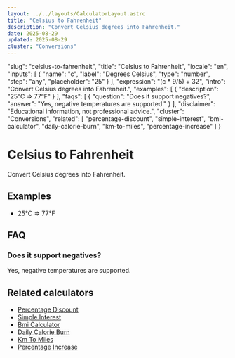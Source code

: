 ```yaml
---
layout: ../../layouts/CalculatorLayout.astro
title: "Celsius to Fahrenheit"
description: "Convert Celsius degrees into Fahrenheit."
date: 2025-08-29
updated: 2025-08-29
cluster: "Conversions"
---
```


  "slug": "celsius-to-fahrenheit",
  "title": "Celsius to Fahrenheit",
  "locale": "en",
  "inputs": [
    {
      "name": "c",
      "label": "Degrees Celsius",
      "type": "number",
      "step": "any",
      "placeholder": "25"
    }
  ],
  "expression": "(c * 9/5) + 32",
  "intro": "Convert Celsius degrees into Fahrenheit.",
  "examples": [
    {
      "description": "25°C ⇒ 77°F"
    }
  ],
  "faqs": [
    {
      "question": "Does it support negatives?",
      "answer": "Yes, negative temperatures are supported."
    }
  ],
  "disclaimer": "Educational information, not professional advice.",
  "cluster": "Conversions",
  "related": [
    "percentage-discount",
    "simple-interest",
    "bmi-calculator",
    "daily-calorie-burn",
    "km-to-miles",
    "percentage-increase"
  ]
}

# Celsius to Fahrenheit

Convert Celsius degrees into Fahrenheit.

<Calculator schema={schema} />

## Examples

- 25°C ⇒ 77°F

## FAQ

### Does it support negatives?

Yes, negative temperatures are supported.

## Related calculators

- [Percentage Discount](/calculators/percentage-discount/)
- [Simple Interest](/calculators/simple-interest/)
- [Bmi Calculator](/calculators/bmi-calculator/)
- [Daily Calorie Burn](/calculators/daily-calorie-burn/)
- [Km To Miles](/calculators/km-to-miles/)
- [Percentage Increase](/calculators/percentage-increase/)

